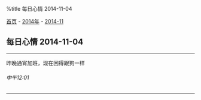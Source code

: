 %title 每日心情 2014-11-04

[[../../../index|首页]] - [[../index|2014年]] - [[index|2014-11]]
==每日心情 2014-11-04==
----
昨晚通宵加班，现在困得跟狗一样
======中午12:01======
----
